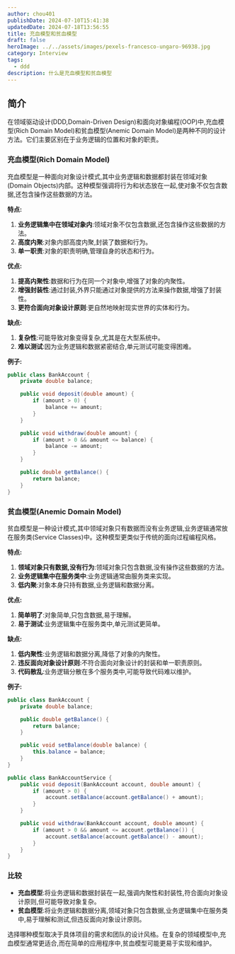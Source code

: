 ```yaml
---
author: chou401
publishDate: 2024-07-10T15:41:38
updatedDate: 2024-07-18T13:56:55
title: 充血模型和贫血模型
draft: false
heroImage: ../../assets/images/pexels-francesco-ungaro-96938.jpg
category: Interview
tags:
  - ddd
description: 什么是充血模型和贫血模型
---
```


## 简介

在领域驱动设计(DDD,Domain-Driven Design)和面向对象编程(OOP)中,充血模型(Rich Domain Model)和贫血模型(Anemic Domain Model)是两种不同的设计方法。它们主要区别在于业务逻辑的位置和对象的职责。

### 充血模型(Rich Domain Model)

充血模型是一种面向对象设计模式,其中业务逻辑和数据都封装在领域对象(Domain Objects)内部。这种模型强调将行为和状态放在一起,使对象不仅包含数据,还包含操作这些数据的方法。

**特点:**

1. **业务逻辑集中在领域对象内**:领域对象不仅包含数据,还包含操作这些数据的方法。
2. **高度内聚**:对象内部高度内聚,封装了数据和行为。
3. **单一职责**:对象的职责明确,管理自身的状态和行为。

**优点:**

1. **提高内聚性**:数据和行为在同一个对象中,增强了对象的内聚性。
2. **增强封装性**:通过封装,外界只能通过对象提供的方法来操作数据,增强了封装性。
3. **更符合面向对象设计原则**:更自然地映射现实世界的实体和行为。

**缺点:**

1. **复杂性**:可能导致对象变得复杂,尤其是在大型系统中。
2. **难以测试**:因为业务逻辑和数据紧密结合,单元测试可能变得困难。

**例子:**

```java
public class BankAccount {
    private double balance;

    public void deposit(double amount) {
        if (amount > 0) {
            balance += amount;
        }
    }

    public void withdraw(double amount) {
        if (amount > 0 && amount <= balance) {
            balance -= amount;
        }
    }

    public double getBalance() {
        return balance;
    }
}
```

### 贫血模型(Anemic Domain Model)

贫血模型是一种设计模式,其中领域对象只有数据而没有业务逻辑,业务逻辑通常放在服务类(Service Classes)中。这种模型更类似于传统的面向过程编程风格。

**特点:**

1. **领域对象只有数据,没有行为**:领域对象只包含数据,没有操作这些数据的方法。
2. **业务逻辑集中在服务类中**:业务逻辑通常由服务类来实现。
3. **低内聚**:对象本身只持有数据,业务逻辑和数据分离。

**优点:**

1. **简单明了**:对象简单,只包含数据,易于理解。
2. **易于测试**:业务逻辑集中在服务类中,单元测试更简单。

**缺点:**

1. **低内聚性**:业务逻辑和数据分离,降低了对象的内聚性。
2. **违反面向对象设计原则**:不符合面向对象设计的封装和单一职责原则。
3. **代码散乱**:业务逻辑分散在多个服务类中,可能导致代码难以维护。

**例子:**

```java
public class BankAccount {
    private double balance;

    public double getBalance() {
        return balance;
    }

    public void setBalance(double balance) {
        this.balance = balance;
    }
}

public class BankAccountService {
    public void deposit(BankAccount account, double amount) {
        if (amount > 0) {
            account.setBalance(account.getBalance() + amount);
        }
    }

    public void withdraw(BankAccount account, double amount) {
        if (amount > 0 && amount <= account.getBalance()) {
            account.setBalance(account.getBalance() - amount);
        }
    }
}
```

### 比较

- **充血模型**:将业务逻辑和数据封装在一起,强调内聚性和封装性,符合面向对象设计原则,但可能导致对象复杂。
- **贫血模型**:将业务逻辑和数据分离,领域对象只包含数据,业务逻辑集中在服务类中,易于理解和测试,但违反面向对象设计原则。

选择哪种模型取决于具体项目的需求和团队的设计风格。在复杂的领域模型中,充血模型通常更适合,而在简单的应用程序中,贫血模型可能更易于实现和维护。
